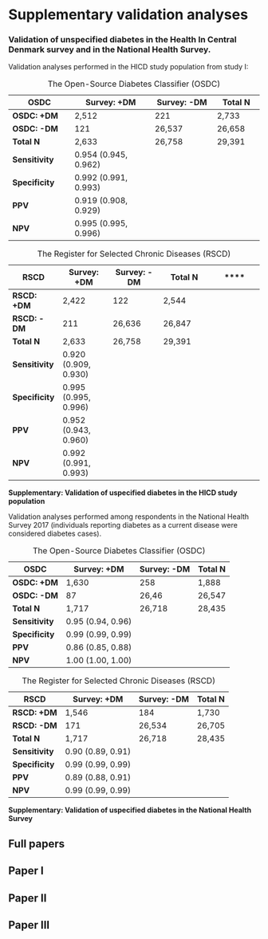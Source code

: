 # Supplementary validation analyses {#sec-nhs-validation}

### Validation of unspecified diabetes in the Health In Central Denmark survey and in the National Health Survey.

Validation analyses performed in the HICD study population from study I:

::: {#tbl-sup-dm-hicd layout-ncol="1"}
| **OSDC**        | **Survey: +DM**      | **Survey: -DM** | **Total N** |
|-----------------|----------------------|-----------------|-------------|
| **OSDC: +DM**   | 2,512                | 221             | 2,733       |
| **OSDC: -DM**   | 121                  | 26,537          | 26,658      |
| **Total N**     | 2,633                | 26,758          | 29,391      |
| **Sensitivity** | 0.954 (0.945, 0.962) |                 |             |
| **Specificity** | 0.992 (0.991, 0.993) |                 |             |
| **PPV**         | 0.919 (0.908, 0.929) |                 |             |
| **NPV**         | 0.995 (0.995, 0.996) |                 |             |

: The Open-Source Diabetes Classifier (OSDC)

| **RSCD**        | **Survey: +DM**      | **Survey: -DM** | **Total N** | \*\*\*\* |
|---------------|---------------|---------------|---------------|---------------|
| **RSCD: +DM**   | 2,422                | 122             | 2,544       |          |
| **RSCD: -DM**   | 211                  | 26,636          | 26,847      |          |
| **Total N**     | 2,633                | 26,758          | 29,391      |          |
| **Sensitivity** | 0.920 (0.909, 0.930) |                 |             |          |
| **Specificity** | 0.995 (0.995, 0.996) |                 |             |          |
| **PPV**         | 0.952 (0.943, 0.960) |                 |             |          |
| **NPV**         | 0.992 (0.991, 0.993) |                 |             |          |

: The Register for Selected Chronic Diseases (RSCD)

**Supplementary: Validation of uspecified diabetes in the HICD study population**
:::

Validation analyses performed among respondents in the National Health Survey 2017 (individuals reporting diabetes as a current disease were considered diabetes cases).

::: {#tbl-sup-dm-nhs layout-ncol="1"}
| **OSDC**        | **Survey: +DM**   | **Survey: -DM** | **Total N** |
|-----------------|-------------------|-----------------|-------------|
| **OSDC: +DM**   | 1,630             | 258             | 1,888       |
| **OSDC: -DM**   | 87                | 26,46           | 26,547      |
| **Total N**     | 1,717             | 26,718          | 28,435      |
| **Sensitivity** | 0.95 (0.94, 0.96) |                 |             |
| **Specificity** | 0.99 (0.99, 0.99) |                 |             |
| **PPV**         | 0.86 (0.85, 0.88) |                 |             |
| **NPV**         | 1.00 (1.00, 1.00) |                 |             |

: The Open-Source Diabetes Classifier (OSDC)

| **RSCD**        | **Survey: +DM**   | **Survey: -DM** | **Total N** |
|-----------------|-------------------|-----------------|-------------|
| **RSCD: +DM**   | 1,546             | 184             | 1,730       |
| **RSCD: -DM**   | 171               | 26,534          | 26,705      |
| **Total N**     | 1,717             | 26,718          | 28,435      |
| **Sensitivity** | 0.90 (0.89, 0.91) |                 |             |
| **Specificity** | 0.99 (0.99, 0.99) |                 |             |
| **PPV**         | 0.89 (0.88, 0.91) |                 |             |
| **NPV**         | 0.99 (0.99, 0.99) |                 |             |

: The Register for Selected Chronic Diseases (RSCD)

**Supplementary: Validation of uspecified diabetes in the National Health Survey**
:::

::: {.content-visible when-format="pdf"}
# Full papers {#sec-papers}

## Paper I

\newpage

## Paper II

\newpage

## Paper III
:::